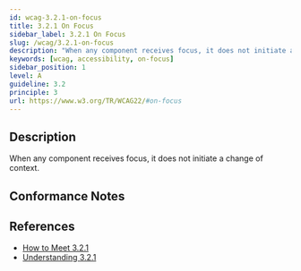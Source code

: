 ```yaml
---
id: wcag-3.2.1-on-focus
title: 3.2.1 On Focus
sidebar_label: 3.2.1 On Focus
slug: /wcag/3.2.1-on-focus
description: "When any component receives focus, it does not initiate a change of context."
keywords: [wcag, accessibility, on-focus]
sidebar_position: 1
level: A
guideline: 3.2
principle: 3
url: https://www.w3.org/TR/WCAG22/#on-focus
---
```


## Description

When any component receives focus, it does not initiate a change of context.

## Conformance Notes

<Project name="ads">
  <Unknown></Unknown>
</Project>

<Project name="scix">
  <Support></Support>
</Project>

## References

- [How to Meet 3.2.1](https://www.w3.org/WAI/WCAG22/quickref/#on-focus)
- [Understanding 3.2.1](https://www.w3.org/WAI/WCAG22/Understanding/on-focus.html)


